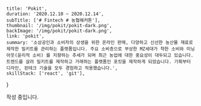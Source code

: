     title: 'Pokit',
    duration: '2020.12.10 ~ 2020.12.14',
    subTitle: ['# Fintech # 농협해커톤'],
    thumbnail: '/img/pokit/pokit-dark.png',
    backImage: '/img/pokit/pokit-dark.png',
    link: 'pokit',
    summary: '소상공인과 소비자의 상생을 위한 온라인 판매, 다양하고 신선한 농산물 재료로 제작한 밀키트를 관리하는 플랫폼입니다. 주요 소비층으로 부상한 MZ세대가 착한 소비와 미닝아웃(윤리적 소비) 를 지향하는 추세가 되며 최근 농업에 대한 중요성이 대두되고 있습니다. 트렌드를 살려 밀키트를 제작하고 거래하는 플랫폼인 포킷을 제작하게 되었습니다. 기획부터 디자인, 핀테크 기술을 모두 경험하고 적용했습니다.',
    skillStack: ['react', 'git'],
}

<div>
    <section>
        작성 중입니다.
    </section>
</div>